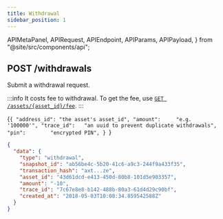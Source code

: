```yaml
---
title: Withdrawal
sidebar_position: 1
---
```


  APIMetaPanel,
  APIRequest,
  APIEndpoint,
  APIParams,
  APIPayload,
} from "@site/src/components/api";

## POST /withdrawals

Submit a withdrawal request.

:::info
It costs fee to withdrawal. To get the fee, use [`GET /assets/{asset_id}/fee`](../assets/fee).
:::

<APIEndpoint url="/addresses" />

<APIMetaPanel scope="Authorized" scopeNote="" />

<APIPayload>{`{
  "address_id": "the asset's asset_id",
  "amount":     "e.g. '100000'",
  "trace_id":   "an uuid to prevent duplicate withdrawals",
  "pin":        "encrypted PIN",
}
`}</APIPayload>

<APIRequest
  title="Request to withdrawal"
  method="POST"
  url='/withdrawals --data &apos;{"amount":"100","address_id":"43d61dcd-e413-450d-80b8-101d5e903357","pin":"xDcSiAsvsekYpnxEShqLgecvQ4GhP7o660nOodK9BG7k+xsszxO56Yg6DQLWtOek","trace_id":"ca90fd5b-e047-4a66-affa-2b40f026b165"}&apos;'
/>

```json title="Response"
{
  "data": {
    "type": "withdrawal",
    "snapshot_id": "ab56be4c-5b20-41c6-a9c3-244f9a433f35",
    "transaction_hash": "axt...ze",
    "asset_id": "43d61dcd-e413-450d-80b8-101d5e903357",
    "amount": "-10",
    "trace_id": "7c67e8e8-b142-488b-80a3-61d4d29c90bf",
    "created_at": "2018-05-03T10:08:34.859542588Z"
  }
}
```
